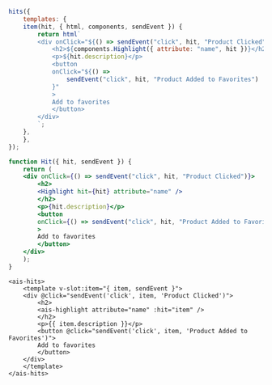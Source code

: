 <CodeGroup>

```js InstantSearch.js
hits({
    templates: {
    item(hit, { html, components, sendEvent }) {
        return html`
        <div onClick="${() => sendEvent("click", hit, "Product Clicked")}">
            <h2>${components.Highlight({ attribute: "name", hit })}</h2>
            <p>${hit.description}</p>
            <button
            onClick="${() =>
                sendEvent("click", hit, "Product Added to Favorites")
            }"
            >
            Add to favorites
            </button>
        </div>
        `;
    },
    },
});
```

```jsx React InstantSearch
function Hit({ hit, sendEvent }) {
    return (
    <div onClick={() => sendEvent("click", hit, "Product Clicked")}>
        <h2>
        <Highlight hit={hit} attribute="name" />
        </h2>
        <p>{hit.description}</p>
        <button
        onClick={() => sendEvent("click", hit, "Product Added to Favorites")}
        >
        Add to favorites
        </button>
    </div>
    );
}
```

```vue Vue InstantSearch
<ais-hits>
    <template v-slot:item="{ item, sendEvent }">
    <div @click="sendEvent('click', item, 'Product Clicked')">
        <h2>
        <ais-highlight attribute="name" :hit="item" />
        </h2>
        <p>{{ item.description }}</p>
        <button @click="sendEvent('click', item, 'Product Added to Favorites')">
        Add to favorites
        </button>
    </div>
    </template>
</ais-hits>
```
</CodeGroup>